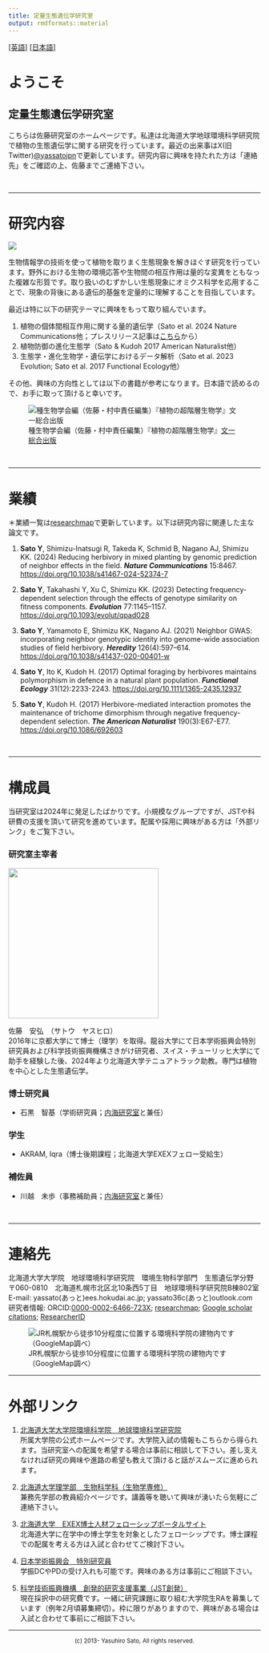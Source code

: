 ```yaml
---
title: 定量生態遺伝学研究室
output: rmdformats::material
---
```


[[英語]](index.html) [[日本語]](index_jp.html)  
  
#  ようこそ

## 定量生態遺伝学研究室

こちらは佐藤研究室のホームページです。私達は北海道大学地球環境科学研究院で植物の生態遺伝学に関する研究を行っています。最近の出来事はX(旧Twitter)[@yassatojpn](https://x.com/yassatojpn)で更新しています。研究内容に興味を持たれた方は「連絡先」をご確認の上、佐藤までご連絡下さい。
  
<br>

---

# 研究内容



![](./photo/photojpn.jpg)


生物情報学の技術を使って植物を取りまく生態現象を解きほぐす研究を行っています。野外における生物の環境応答や生物間の相互作用は量的な変異をともなった複雑な形質です。取り扱いのむずかしい生態現象にオミクス科学を応用することで、現象の背後にある遺伝的基盤を定量的に理解することを目指しています。  

最近は特に以下の研究テーマに興味をもって取り組んでいます。

1. 植物の個体間相互作用に関する量的遺伝学（Sato et al. 2024 Nature Communications他；プレスリリース記事は[こちら](<https://www.hokudai.ac.jp/news/pdf/241008_pr.pdf>)から）
1. 植物防御の進化生態学（Sato & Kudoh 2017 American Naturalist他）
1. 生態学・進化生物学・遺伝学におけるデータ解析（Sato et al. 2023 Evolution; Sato et al. 2017 Functional Ecology他）  


その他、興味の方向性としては以下の書籍が参考になります。日本語で読めるので、お手に取って頂けると幸いです。  

![種生物学会編（佐藤・村中責任編集）『植物の超階層生物学』[文一総合出版](https://www.bun-ichi.co.jp/tabid/57/pdid/978-4-8299-6210-7/Default.aspx)](./photo/sssb6210-7.jpg)  
  
<br>

---

# 業績

＊業績一覧は[researchmap](https://researchmap.jp/yassatojpn/?lang=japanese)で更新しています。以下は研究内容に関連した主な論文です。  

1. **Sato Y**, Shimizu-Inatsugi R, Takeda K, Schmid B, Nagano AJ, Shimizu KK. (2024) Reducing herbivory in mixed planting by genomic prediction of neighbor effects in the field. **_Nature Communications_** 15:8467. <https://doi.org/10.1038/s41467-024-52374-7> 

1. **Sato Y**, Takahashi Y, Xu C, Shimizu KK. (2023) Detecting frequency-dependent selection through the effects of genotype similarity on fitness components. **_Evolution_** 77:1145–1157. <https://doi.org/10.1093/evolut/qpad028> 

1. **Sato Y**, Yamamoto E, Shimizu KK, Nagano AJ. (2021) Neighbor GWAS: incorporating neighbor genotypic identity into genome-wide association studies of field herbivory. **_Heredity_** 126(4):597–614. <https://doi.org/10.1038/s41437-020-00401-w>   

1. **Sato Y**, Ito K, Kudoh H. (2017) Optimal foraging by herbivores maintains polymorphism in defence in a natural plant population. **_Functional Ecology_** 31(12):2233-2243. <https://doi.org/10.1111/1365-2435.12937>  

1. **Sato Y**, Kudoh H. (2017) Herbivore-mediated interaction promotes the maintenance of trichome dimorphism through negative frequency-dependent selection. **_The American Naturalist_** 190(3):E67-E77. <https://doi.org/10.1086/692603>  
  
<br>

---

# 構成員

当研究室は2024年に発足したばかりです。小規模なグループですが、JSTや科研費の支援を頂いて研究を進めています。配属や採用に興味がある方は「外部リンク」をご覧下さい。  

### 研究室主宰者

<p><div align="left"><img src="./photo/yassato00-2.jpg" class="right" width="300" align="top"></div></p>  
佐藤　安弘　（サトウ　ヤスヒロ）  
2016年に京都大学にて博士（理学）を取得。龍谷大学にて日本学術振興会特別研究員および科学技術振興機構さきがけ研究者、スイス・チューリッヒ大学にて助手を経験した後、2024年より北海道大学テニュアトラック助教。専門は植物を中心とした生態遺伝学。  

### 博士研究員
- 石黒　智基（学術研究員；[内海研究室](https://evo-comm-ecology.com/)と兼任）


### 学生
- AKRAM, Iqra（博士後期課程；北海道大学EXEXフェロー受給生）

### 補佐員
- 川越　未歩（事務補助員；[内海研究室](https://evo-comm-ecology.com/)と兼任）
  
<br>

---

# 連絡先
北海道大学大学院　地球環境科学研究院　環境生物科学部門　生態遺伝学分野  
〒060-0810　北海道札幌市北区北10条西5丁目　地球環境科学研究院B棟802室  
E-mail: yassato(あっと)ees.hokudai.ac.jp; yassato36c(あっと)outlook.com  
研究者情報: ORCID:[0000-0002-6466-723X](http://orcid.org/0000-0002-6466-723X); [researchmap](https://researchmap.jp/yassatojpn/?lang=japanese); [Google scholar citations](https://scholar.google.co.jp/citations?hl=ja&user=HbrGYr8AAAAJ&view_op=list_works&sortby=pubdate); [ResearcherID](https://www.webofscience.com/wos/author/rid/N-7939-2013)  

![JR札幌駅から徒歩10分程度に位置する環境科学院の建物内です（GoogleMap調べ）](./photo/EES_googlemap.png)

---

# 外部リンク

1. [北海道大学大学院環境科学院　地球環境科学研究院](https://www.ees.hokudai.ac.jp/)  
所属大学院の公式ホームページです。大学院入試の情報もこちらから得られます。当研究室への配属を希望する場合は事前に相談して下さい。差し支えなければ研究の興味や進路の希望も教えて頂けると話がスムーズに進められます。

2. [北海道大学理学部　生物科学科（生物学専修）](https://www2.sci.hokudai.ac.jp/dept/bio/teacher/sato-yasuhiro)  
兼務先学部の教員紹介ページです。講義等を聴いて興味が湧いたら気軽にご連絡下さい。

3. [北海道大学　EXEX博士人材フェローシップポータルサイト](https://sites.google.com/eis.hokudai.ac.jp/exexphd-fellow/)  
北海道大学に在学中の博士学生を対象としたフェローシップです。博士課程での配属を考える方は入試と合わせてご検討下さい。  

4. [日本学術振興会　特別研究員](https://www.jsps.go.jp/j-pd/)  
学振DCやPDの受け入れも可能です。興味のある方は事前にご相談下さい。  

5. [科学技術振興機構　創発的研究支援事業（JST創発）](https://www.jst.go.jp/souhatsu/)  
現在採択中の研究費です。一緒に研究課題に取り組む大学院生RAを募集しています（例年2月頃募集締切）。枠に限りがありますので、興味がある場合は入試と合わせて事前にご相談下さい。

---
  
<p align="center"><sup>(c) 2013- Yasuhiro Sato, All rights reserved.</sup></p>  


